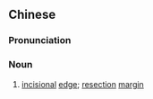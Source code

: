 {{also|切缘}}
==Chinese==
{{zh-forms|s=切缘}}

===Pronunciation===
{{zh-pron
|m=qiēyuán
|c=cit3 jyun4
|cat=n
}}

===Noun===
{{zh-noun}}

# {{lb|zh|surgery}} [[incisional]] [[edge]]; [[resection]] [[margin]]